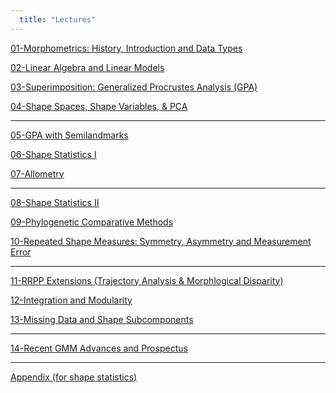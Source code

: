 ```yaml
---
  title: "Lectures"
---
```


[01-Morphometrics: History, Introduction and Data Types](https://geomorphR.github.io/GMcourse/Lectures/01-IntroHistory.html)

[02-Linear Algebra and Linear Models](https://geomorphR.github.io/GMcourse/Lectures/02-LinearAlgebra.html)

[03-Superimposition: Generalized Procrustes Analysis (GPA)](https://geomorphR.github.io/GMcourse/Lectures/03-Superimposition.html)

[04-Shape Spaces, Shape Variables, & PCA](https://geomorphR.github.io/GMcourse/Lectures/04-ShapeVariablesSpaces.html)

----

[05-GPA with Semilandmarks](https://geomorphR.github.io/GMcourse/Lectures/05-Semilandmarks.html)

[06-Shape Statistics I](https://geomorphR.github.io/GMcourse/Lectures/06-ShapeStatistics1.html)

[07-Allometry](https://geomorphR.github.io/GMcourse/Lectures/07-Allometry.html)

----

[08-Shape Statistics II](https://geomorphR.github.io/GMcourse/Lectures/08-ShapeStatistics2.html) 

[09-Phylogenetic Comparative Methods](https://geomorphR.github.io/GMcourse/Lectures/09-PhyCompMethods.html) 

[10-Repeated Shape Measures: Symmetry, Asymmetry and Measurement Error](https://geomorphR.github.io/GMcourse/Lectures/10-RepeatedShapeMeasures.html)

----

[11-RRPP Extensions (Trajectory Analysis & Morphlogical Disparity)](https://geomorphR.github.io/GMcourse/Lectures/11-RRPPExtensions.html)

[12-Integration and Modularity](https://geomorphR.github.io/GMcourse/Lectures/12-IntegrationModularity.html)

[13-Missing Data and Shape Subcomponents](https://geomorphR.github.io/GMcourse/Lectures/13-MissingDataShapeSubComp.html)

----

[14-Recent GMM Advances and Prospectus](https://geomorphR.github.io/GMcourse/Lectures/14-Prospectus.html)

----

[Appendix (for shape statistics)](https://geomorphR.github.io/GMcourse/Lectures/Appendix.html)
